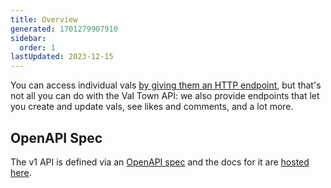 ```yaml
---
title: Overview
generated: 1701279907910
sidebar:
  order: 1
lastUpdated: 2023-12-15
---
```




You can access individual vals
[by giving them an HTTP endpoint](/types/http),
but that's not all you can do with the Val Town API: we also provide endpoints
that let you create and update vals, see likes and comments, and a lot more.

## OpenAPI Spec

The v1 API is defined via an
[OpenAPI spec](https://www.val.town/docs/openapi.yaml) and the docs for it are
[hosted here](https://val.town/docs/openapi.html).

<LinkCard
  title="OpenAPI Spec"
  description="Read reference documentation for the API."
  href="https://val.town/docs/openapi.html"
/>
